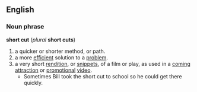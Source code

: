 == English ==
=== Noun phrase ===
'''short cut''' (''plural'' '''short cuts''')
# a quicker or shorter method, or path. 
# a more [[efficient]] solution to a [[problem]].
# a very short [[rendition]], or [[snippet]]s, of a film or play, as used in a [[coming attraction]] or [[promotional]] [[video]].
#* Sometimes Bill took the short cut to school so he could get there quickly.
